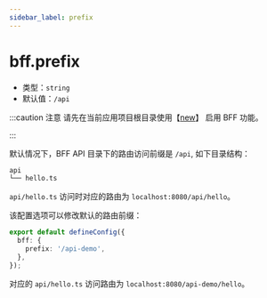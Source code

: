 ```yaml
---
sidebar_label: prefix
---
```


# bff.prefix

- 类型：`string`
- 默认值：`/api`

:::caution 注意
请先在当前应用项目根目录使用【[new](/apis/app/commands/new)】 启用 BFF 功能。

:::

默认情况下，BFF API 目录下的路由访问前缀是 `/api`, 如下目录结构：

```bash
api
└── hello.ts
```

`api/hello.ts` 访问时对应的路由为 `localhost:8080/api/hello`。

该配置选项可以修改默认的路由前缀：

```ts title="modern.config.ts"
export default defineConfig({
  bff: {
    prefix: '/api-demo',
  },
});
```

对应的 `api/hello.ts` 访问路由为 `localhost:8080/api-demo/hello`。
